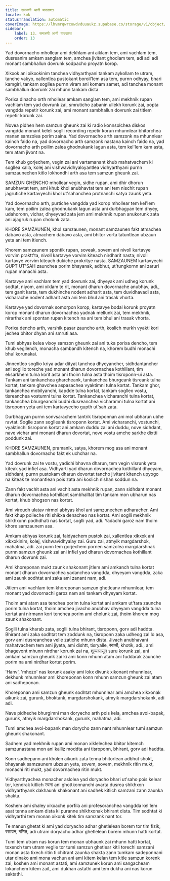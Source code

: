 ```yaml
---
title: समजणी आनी याददाश्त
locale: kok
statusTranslation: automatic
coverImage: https://lhvmrqwrcowdvduuaukz.supabase.co/storage/v1/object/public/strapi-uploads/small_cover-educacion-fundamental.webp-2d51a7828a2b1309555be27f7e2a61a0.webp
sidebar:
    label: 13. समजणी आनी याददाश्त
    order: 13
---
```

Yad dovornacho mhollear ami dekhlam ani aiklam tem, ami vachlam tem, dusreanim amkam sanglam tem, amchea jivitant ghodlam tem, adi adi adi monant sambhallun dovrunk sodpacho proyatn korop.

Xikxok ani xikxokinim tanchea vidhyarthyani tankam aykollam te utram, tanche vakyo, xallentlea pustokant boroil'lem asa tem, purnn odhyay, bhari kamgiri, tankam sogllea purnn viram ani komam samet, adi tanchea monant sambhallun dovrunk zai mhunn tankam dista.

Porixa dinacho orth mhollear amkam sanglam tem, ami mekhnik rupan vachlam tem yad dovrunk zai, smruticho zabanin ullekh korunk zai, popta vangdda repetir korunk zai, ami monant sambhallun dovrunk zai titlem repetir korunk zai.

Novea pidhen hem samzun gheunk zai ki radio konnsolchea diskos vangdda monant keleli soglli recording repetir korun mhunnlear bhitorchea manan samzolea porim zaina. Yad dovornacho arth samzonk na mhunnlear kainch faido na, yad dovornacho arth samzonk nastana kainch faido na, yad dovornacho arth poilim zalea ghodnukank lagun asta, tem kel'lem kam asta, tem atam jivont na.

Tem khub gorjechem, vegin zai ani vartamanant khub mahatvachem ki sogllea xalla, kolej ani vishwavidhyaloyantlea vidhyarthyani purnn samzaunechen kitlo lokhondhi arth asa tem samzun gheunk zai.

SAMZUN GHENCHO mhollear vegin, sidhe rupan, ami dhir dhorun anubhavtat tem, ami khub khol anubhavtat tem ani tem nischit rupan jagrutiche kartavyechi khol ut'sahanchea protnanchi satya zaunk yeta.

Yad dovornacho arth, purtiche vangdda yad korop mhollear tem kel'lem kam, tem poilim zalea ghodnukank lagun asta ani durbhagyan tem dhyey, udahoronn, vichar, dhyeyvad zata jem ami mekhnik rupan anukorunk zata ani ajagruk rupan cholunk zata.

KHORE SAMZAUNEN, khol samzaunen, monant samzaunen fakt atmachea dabavo asta, atmachem dabavo asta, ami bhitor vorta tatuntlean ubzaun yeta ani tem itlench.

Khorem samzaunem spontik rupan, soveak, sovem ani nivoll kartavye vorvim praktt'ta, nivoll kartavye vorvim kiteach nirdharit nasta; nivoll kartavye vorvim kiteach dukiche prokritye nasta. SAMZAUNEM kartavyechi GUPT UT'SAH zaunchea porim bhayanak, adbhut, ut'tungkornn ani zaruri rupan manachi asta.

Kartavye ami vachlam tem yad dovrunk zai, dhyeyak ami udheg korunk sodtat, niyom, ami xiklam te rit, monant dharun dovornache anubhav, adi., tem ganit karta, tem dukhinche nodent adharit asta, tem duvidhavadi asta, vicharache nodent adharit asta ani tem bhul ani trasak vhorta.

Kartavye yad dovornak somorpon korop, kartavye bodal korunk proyatn korop monant dharun dovornachea yadnak mellunk zai, tem mekhnik, nirarthak ani spontan rupan kitench na ani tem bhul ani trasak vhorta.

Porixa dencho arth, varshik pasar zauncho arth, koslich murkh vyakti kori jechea bhitor dhyan ani smruti asa.

Tumi abhyas kelea vixoy samzon gheunk zai ani tuka porixa dencho, tem khub vegllench, monacha sambandh kitench na, khorem budhi monachi bhul korunakai.

Jinnentleo sogllio kriya adar dityat tanchea dhyeyancher, sidhdantancher ani sogllio toreche yad monant dharun dovornachea kothillant, tim eksarkhem tulna korit asta ani thoim tulna asta thoim tisroponn-ui asta. Tankam ani tankanchea gharcheank, tankanchea bhurgeank tisreank tulna kortat, tankam ghavchea aspasachea vyaktimni tulna kortat. Tankam ghor, tankanchea mobilyanchi, kapdde tulna kortat, tankam soglleo vostu, tisreanchea vostumni tulna kortat. Tankanchea vicharanchi tulna kortat, tankanchea bhurgeanchi budhi dusreanchea vicharamni tulna kortat ani tisroponn yeta ani tem kartavyecho gupth ut'sah zata.

Durbhagyan purnn sonvsarachem tantrik tisroponnan ani mol ubharun ubhe ravtat. Soglle zann soglleank tisroponn kortat. Ami vicharanchi, vostunchi, vyaktinchi tisroponn kortat ani amkam duddu zai ani duddu, nove sidhdant, nave vichar ami monant dharun dovortat, nove vostu amche sarkhe dixtti poddunk zai.

KHORE SAMZAUNEN, pramanik, satya, khorem mog asa ani monant sambhallun dovornacho fakt ek uchchar na.

Yad dovrunk zai te vostu, yadichi bhavna dharun, tem vegin visrunk yeta kiteak yad infiel asa. Vidhyarti yad dharun dovornachea kothillant dhyeyam, sidhdant, purnn pustokam dharun dovortat tancho jivitant kitench upyogo na kiteak te monantlean pois zata ani koslich nishan soddun na.

Zann fakt vachit asta ani vachit asta mekhnik rupan, zann sidhdant monant dharun dovornachea kothillant sambhalltat tim tankam mon ubharun nas kortat, khub bhogson nas kortat.

Ami vireudh ulatav nirmol abhyas khol ani samzunechen adharacher. Ami fakt khup poileche riti shikxa denacheo nas kortat. Ami soglli mekhnik shikhxonn podhdhati nas kortat, soglli yad, adi. Yadachi garoz nam thoim khore samzaunem asa.

Amkam abhyas korunk zai, faidyachem pustok zai, xallentlea xikxok ani xikxokinim, kolej, vishwavidhyalay zai. Guru zai, atmyik margdarshok, mahatma, adi. zai punn tem gorjechem pornen samzolea margdarshnak purnn samzun gheunk zai ani infiel yad dharun dovornachea kothillant dharun dovrunk zai.

Ami khoreponan mukt zaunk shakonant jitlem ami amkanch tulna kortat monant dharun dovornachea yadanchea vangdda, dhyeyam vangdda, zaka ami zaunk sodhtat ani zaka ami zanant nam, adi.

Jitlem ami vachlam tem khoreponan samzun ghetleanv mhunnlear, tem monant yad dovornachi garoz nam ani tankam dhyeyam kortat.

Thoim ami atam asa tenchea porim tulna kortat ani amkam ut'tara zaunche porim tulna kortat, thoim amchea jivacho anubhav dhyeyam vangdda tulna kortat ani nirmann kori tenchea porim ami cholunk zai, thoim khorem mog zaunk shakonant.

Soglli tulna kharab zata, soglli tulna bhirant, tisroponn, gorv adi haddta. Bhirant ami zaka sodhtat tem zoddunk na, tisroponn zaka udheog zal'lo asa, gorv ami dusreanchea velle zatiche mhunn dista. Jivach anubhavani mahatvachem tem ami jiyeta, ami dishtt, tisryalle, स्वार्थी, khotik, adi., ami bhagevont mhunn nirdhar korunk zai na, शून्यापासून suru korunk zai, ani amkam samzun gheunk zai ki ami konn mhunn atam ani fuddarak zaunche porim na ami nirdhar kortat porim.

'Hanv', 'mhozo' nas korunk asaky ami lokx divunk xikonant mhunnlear, dekhunk mhunnlear ami khoreponan konn mhunn samzun gheunk zai atam ani sadheponan.

Khoreponan ami samzun gheunk sodhtat mhunnlear ami amchea xikxonak aikunk zai, gurunk, bhoktank, margdarshokank, atmyik margdarshokank, adi adi.

Nave pidheche bhurgimni man doryecho arth pois kela, amchea avoi-bapak, gurunk, atmyik margdarshokank, gurunk, mahatma, adi.

Tumi amchea avoi-bapank man dorycho zann nant mhunnlear tumi samzun gheunk shakonant.

Sadhem yad mekhnik rupan ami monan xiklelechea bhitor kitemch samzunastana mon ani kalliz moddta ani tisroponn, bhirant, gorv adi haddta.

Konn sadhepann ani kholen aikunk zata tenna bhitorlean adbhut shokt, bhayanak samzaunem ubzaun yeta, sovem, sovem, mekhnik ritin mukt, monachi riti mukt, yad dovornachea ritin mukt.

Vidhyarthyachea monacher aslolea yad doryacho bhari ut'saho pois kelear tor, kendrak kitlich रचना ani ghottkonnanchi avarta dusrea shikhxon vidhyarthyank dakhaunk shakonant ani sadhek kitlich samzani zann zaunka shakta.

Koshem ami shaley xikxache porfila ani profesoranchea vangdda kel'lem asat tenna amkam dista ki puranne shikhxonak bhirant dista. Tim sodhtat ki vidhyarthi tem monan xikonk kitek tim samzank nant tor.

Te manun ghetat ki ami yad doryacho adhar ghetlelean borem tor tim fizik, रसायन, गणित, adi utram doryacho adhar ghetlelean borem mhunn hatti kortat.

Tumi tem utram nas korun tem monan ubhaunk zai mhunn hatti kortat, toxench tem utram veglle tor tumi samzun ghetlear kitli torechi samzani monan asta tixech ritin ti chitrant zaunka shakta zann tumkam sadeponnani utar dinako ami mona vachun ani ami kitem kelan tem kitle samzun korenk zai, koshen ami monant astati, ami samzunek korun ami sangacheam lokanchem kitem zait, ami dukhan astathi ami tem dukha ani nas korun saktathi.

